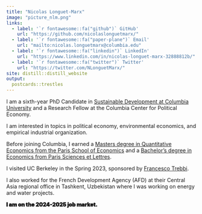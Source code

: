 ```yaml
---
title: "Nicolas Longuet-Marx"
image: "picture_nlm.png"
links:
  - label: '`r fontawesome::fa("github")` GitHub'
    url: "https://github.com/nicolaslonguetmarx/"
  - label: '`r fontawesome::fa("paper-plane")` Email'
    url: "mailto:nicolas.longuetmarx@columbia.edu"
  - label: '`r fontawesome::fa("linkedin")` LinkedIn'
    url: "https://www.linkedin.com/in/nicolas-longuet-marx-32888812b/"
  - label: '`r fontawesome::fa("twitter")` Twitter'
    url: "https://twitter.com/NLonguetMarx/"
site: distill::distill_website
output:
  postcards::trestles
---
```


I am a sixth-year PhD Candidate in [Sustainable Development at Columbia University](https://www.sipa.columbia.edu/sipa-education/phd-sustainable-development) and a Research Fellow at the Columbia Center for Political Economy. 

I am interested in topics in political economy, environmental economics, and empirical industrial organization. 

Before joining Columbia, I earned a [Masters degree in Quantitative Economics from the Paris School of Economics](https://www.parisschoolofeconomics.eu/en/teaching/masters-program/ppd-public-policy-and-development/) and a [Bachelor's degree in Economics from Paris Sciences et Lettres](https://psl.eu/formation/cycle-pluridisciplinaire-detudes-superieures-cpes). 

I visited UC Berkeley in the Spring 2023, sponsored by [Francesco Trebbi](https://ftrebbi.com). 

I also worked for the French Development Agency (AFD) at their Central Asia regional office in Tashkent, Uzbekistan where I was working on energy and water projects. 

<span style="font-weight: 900; font-size: 1em; -webkit-text-stroke: 0.5px black;"> I am on the 2024-2025 job market. </span>  




